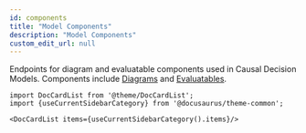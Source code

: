 ```yaml
---
id: components
title: "Model Components"
description: "Model Components"
custom_edit_url: null
---
```




Endpoints for diagram and evaluatable components used in Causal Decision Models. Components include [Diagrams](./retrieve-a-diagram-component) and [Evaluatables](./retrieve-an-evaluatable-component).



```mdx-code-block
import DocCardList from '@theme/DocCardList';
import {useCurrentSidebarCategory} from '@docusaurus/theme-common';

<DocCardList items={useCurrentSidebarCategory().items}/>
```
      